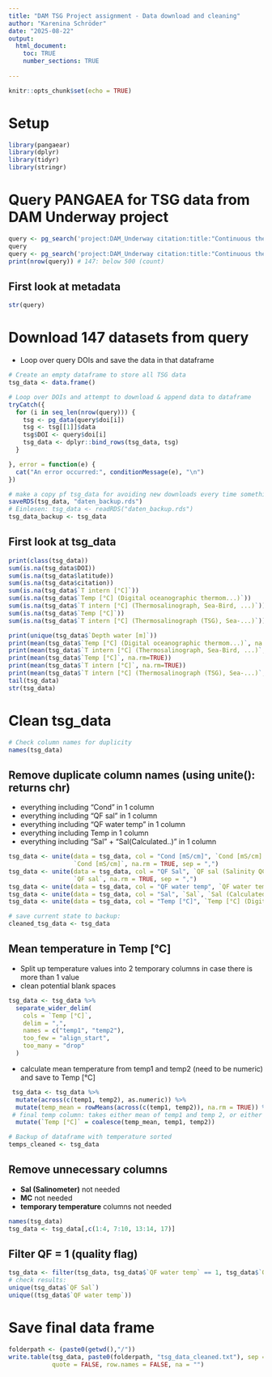 ```yaml
---
title: "DAM TSG Project assignment - Data download and cleaning"
author: "Karenina Schröder"
date: "2025-08-22"
output: 
  html_document:
    toc: TRUE
    number_sections: TRUE
    
---
```


```r
knitr::opts_chunk$set(echo = TRUE)
```

# Setup

```r
library(pangaear) 
library(dplyr)   
library(tidyr) 
library(stringr)

```

# Query PANGAEA for TSG data from DAM Underway project

```r
query <- pg_search('project:DAM_Underway citation:title:"Continuous thermosalinograph oceanography along" citation:author:"Schlundt, Michael"') # return 10 entries
query
query <- pg_search('project:DAM_Underway citation:title:"Continuous thermosalinograph oceanography along" citation:author:"Schlundt, Michael"', count = 500)
print(nrow(query)) # 147: below 500 (count)

```

## First look at metadata

```r
str(query)
```

# Download 147 datasets from query

- Loop over query DOIs and save the data in that dataframe

```r
# Create an empty dataframe to store all TSG data
tsg_data <- data.frame()

# Loop over DOIs and attempt to download & append data to dataframe
tryCatch({
  for (i in seq_len(nrow(query))) {
    tsg <- pg_data(query$doi[i])
    tsg <- tsg[[1]]$data
    tsg$DOI <- query$doi[i]
    tsg_data <- dplyr::bind_rows(tsg_data, tsg)
  }

}, error = function(e) {
  cat("An error occurred:", conditionMessage(e), "\n")
})

# make a copy pf tsg_data for avoiding new downloads every time something goes wrong
saveRDS(tsg_data, "daten_backup.rds")
# Einlesen: tsg_data <- readRDS("daten_backup.rds")
tsg_data_backup <- tsg_data
```

## First look at tsg_data

```r
print(class(tsg_data))
sum(is.na(tsg_data$DOI))
sum(is.na(tsg_data$latitude))
sum(is.na(tsg_data$citation))
sum(is.na(tsg_data$`T intern [°C]`))
sum(is.na(tsg_data$`Temp [°C] (Digital oceanographic thermom...)`))
sum(is.na(tsg_data$`T intern [°C] (Thermosalinograph, Sea-Bird, ...)`))
sum(is.na(tsg_data$`Temp [°C]`))
sum(is.na(tsg_data$`T intern [°C] (Thermosalinograph (TSG), Sea-...)`))

print(unique(tsg_data$`Depth water [m]`))
print(mean(tsg_data$`Temp [°C] (Digital oceanographic thermom...)`, na.rm=TRUE))
print(mean(tsg_data$`T intern [°C] (Thermosalinograph, Sea-Bird, ...)`, na.rm=TRUE))
print(mean(tsg_data$`Temp [°C]`, na.rm=TRUE))
print(mean(tsg_data$`T intern [°C]`, na.rm=TRUE))
print(mean(tsg_data$`T intern [°C] (Thermosalinograph (TSG), Sea-...)`, na.rm=TRUE))
tail(tsg_data)
str(tsg_data)

```


# Clean tsg_data


```r
# Check column names for duplicity
names(tsg_data)
```

## Remove duplicate column names (using unite(): returns chr)

- everything including "Cond" in 1 column
- everything including "QF sal" in 1 column
- everything including "QF water temp" in 1 column
- everything including Temp in 1 column
- everything including "Sal" + "Sal(Calculated..)" in 1 column

```r

tsg_data <- unite(data = tsg_data, col = "Cond [mS/cm]", `Cond [mS/cm] (Thermosalinograph, Sea-Bird, ...)`, `Cond [mS/cm] (Thermosalinograph (TSG), Sea-...)`, 
                  `Cond [mS/cm]`, na.rm = TRUE, sep = ",")
tsg_data <- unite(data = tsg_data, col = "QF Sal", `QF sal (Salinity QC flag meanings:0:n...)`, `QF sal (Salinity QC flag meanings: 0:...)`, 
                  `QF sal`, na.rm = TRUE, sep = ",")
tsg_data <- unite(data = tsg_data, col = "QF water temp", `QF water temp`, `QF water temp (Temperature QC flag meanings:...)`, na.rm = TRUE, sep = ",")
tsg_data <- unite(data = tsg_data, col = "Sal", `Sal`, `Sal (Calculated from temperature a...)`, `Sal (Calculated from internal temp...)`, na.rm = TRUE, sep = ",")
tsg_data <- unite(data = tsg_data, col = "Temp [°C]", `Temp [°C] (Digital oceanographic thermom...)`, `Temp [°C]`, `T intern [°C]`, `T intern [°C] (Thermosalinograph, Sea-Bird, ...)`, `T intern [°C] (Thermosalinograph (TSG), Sea-...)`,  na.rm = TRUE, sep = ",")


```

```r
# save current state to backup:
cleaned_tsg_data <- tsg_data

```

## Mean temperature in Temp [°C]

- Split up temperature values into 2 temporary columns in case there is more than 1 value
- clean potential blank spaces

```r
tsg_data <- tsg_data %>%
  separate_wider_delim(
    cols = `Temp [°C]`,
    delim = ",",
    names = c("temp1", "temp2"),
    too_few = "align_start",
    too_many = "drop"
  ) 
```

- calculate mean temperature from temp1 and temp2 (need to be numeric) and save to Temp [°C]

```r
 tsg_data <- tsg_data %>%
  mutate(across(c(temp1, temp2), as.numeric)) %>%
  mutate(temp_mean = rowMeans(across(c(temp1, temp2)), na.rm = TRUE)) %>%
 # final temp column: takes either mean of temp1 and temp 2, or either one in case of only 1 value
  mutate(`Temp [°C]` = coalesce(temp_mean, temp1, temp2))

```

```r
# Backup of dataframe with temperature sorted
temps_cleaned <- tsg_data
```

## Remove unnecessary columns

- **Sal (Salinometer)** not needed
- **MC** not needed 
- **temporary temperature** columns not needed

```r
names(tsg_data)
tsg_data <- tsg_data[,c(1:4, 7:10, 13:14, 17)]

```

## Filter **QF** = 1 (quality flag)

```r
tsg_data <- filter(tsg_data, tsg_data$`QF water temp` == 1, tsg_data$`QF Sal` == 1)
# check results: 
unique(tsg_data$`QF Sal`)
unique((tsg_data$`QF water temp`))
```

# Save final data frame

```r

folderpath <- (paste0(getwd(),"/"))
write.table(tsg_data, paste0(folderpath, "tsg_data_cleaned.txt"), sep = "\t", 
            quote = FALSE, row.names = FALSE, na = "")
```

